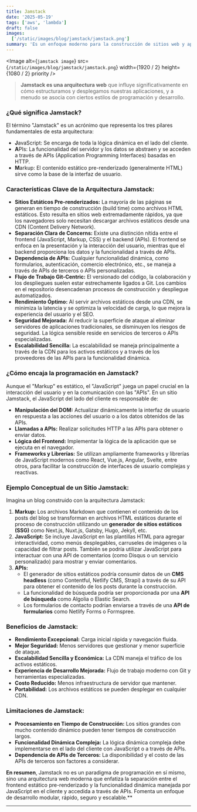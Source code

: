 ```yaml
---
title: Jamstack
date: '2025-05-19'
tags: ['aws', 'lambda']
draft: false
images:
  ['/static/images/blog/jamstack/jamstack.png']
summary: 'Es un enfoque moderno para la construcción de sitios web y aplicaciones que ha ganado mucha popularidad en los últimos años.'
---
```


<Image
  alt={`jamstack image`}
  src={`/static/images/blog/jamstack/jamstack.png`}
  width={1920 / 2}
  height={1080 / 2}
  priority
/>

>**Jamstack es una arquitectura web** que influye significativamente en cómo estructuramos y desplegamos nuestras aplicaciones, y a menudo se asocia con ciertos estilos de programación y desarrollo.

### **¿Qué significa Jamstack?**

El término "Jamstack" es un acrónimo que representa los tres pilares fundamentales de esta arquitectura:

- **J**avaScript: Se encarga de toda la lógica dinámica en el lado del cliente.
- **A**PIs: La funcionalidad del servidor y los datos se abstraen y se acceden a través de APIs (Application Programming Interfaces) basadas en HTTP.
- **M**arkup: El contenido estático pre-renderizado (generalmente HTML) sirve como la base de la interfaz de usuario.

### **Características Clave de la Arquitectura Jamstack:**

- **Sitios Estáticos Pre-renderizados:** La mayoría de las páginas se generan en tiempo de construcción (build time) como archivos HTML estáticos. Esto resulta en sitios web extremadamente rápidos, ya que los navegadores solo necesitan descargar archivos estáticos desde una CDN (Content Delivery Network).
- **Separación Clara de Concerns:** Existe una distinción nítida entre el frontend (JavaScript, Markup, CSS) y el backend (APIs). El frontend se enfoca en la presentación y la interacción del usuario, mientras que el backend proporciona los datos y la funcionalidad a través de APIs.
- **Dependencia de APIs:** Cualquier funcionalidad dinámica, como formularios, autenticación, comercio electrónico, etc., se maneja a través de APIs de terceros o APIs personalizadas.
- **Flujo de Trabajo Git-Centric:** El versionado del código, la colaboración y los despliegues suelen estar estrechamente ligados a Git. Los cambios en el repositorio desencadenan procesos de construcción y despliegue automatizados.
- **Rendimiento Óptimo:** Al servir archivos estáticos desde una CDN, se minimiza la latencia y se optimiza la velocidad de carga, lo que mejora la experiencia del usuario y el SEO.
- **Seguridad Mejorada:** Al reducir la superficie de ataque al eliminar servidores de aplicaciones tradicionales, se disminuyen los riesgos de seguridad. La lógica sensible reside en servicios de terceros o APIs especializadas.
- **Escalabilidad Sencilla:** La escalabilidad se maneja principalmente a través de la CDN para los activos estáticos y a través de los proveedores de las APIs para la funcionalidad dinámica.

### **¿Cómo encaja la programación en Jamstack?**

Aunque el "Markup" es estático, el "JavaScript" juega un papel crucial en la interacción del usuario y en la comunicación con las "APIs". En un sitio Jamstack, el JavaScript del lado del cliente es responsable de:

- **Manipulación del DOM:** Actualizar dinámicamente la interfaz de usuario en respuesta a las acciones del usuario o a los datos obtenidos de las APIs.
- **Llamadas a APIs:** Realizar solicitudes HTTP a las APIs para obtener o enviar datos.
- **Lógica del Frontend:** Implementar la lógica de la aplicación que se ejecuta en el navegador.
- **Frameworks y Librerías:** Se utilizan ampliamente frameworks y librerías de JavaScript modernos como React, Vue.js, Angular, Svelte, entre otros, para facilitar la construcción de interfaces de usuario complejas y reactivas.

### **Ejemplo Conceptual de un Sitio Jamstack:**

Imagina un blog construido con la arquitectura Jamstack:

1.  **Markup:** Los archivos Markdown que contienen el contenido de los posts del blog se transforman en archivos HTML estáticos durante el proceso de construcción utilizando un **generador de sitios estáticos (SSG)** como Next.js, Nuxt.js, Gatsby, Hugo, Jekyll, etc.
2.  **JavaScript:** Se incluye JavaScript en las plantillas HTML para agregar interactividad, como menús desplegables, carruseles de imágenes o la capacidad de filtrar posts. También se podría utilizar JavaScript para interactuar con una API de comentarios (como Disqus o un servicio personalizado) para mostrar y enviar comentarios.
3.  **APIs:**
    - El generador de sitios estáticos podría consumir datos de un **CMS headless** (como Contentful, Netlify CMS, Strapi) a través de su API para obtener el contenido de los posts durante la construcción.
    - La funcionalidad de búsqueda podría ser proporcionada por una **API de búsqueda** como Algolia o Elastic Search.
    - Los formularios de contacto podrían enviarse a través de una **API de formularios** como Netlify Forms o Formspree.

### **Beneficios de Jamstack:**

- **Rendimiento Excepcional:** Carga inicial rápida y navegación fluida.
- **Mejor Seguridad:** Menos servidores que gestionar y menor superficie de ataque.
- **Escalabilidad Sencilla y Económica:** La CDN maneja el tráfico de los activos estáticos.
- **Experiencia de Desarrollo Mejorada:** Flujo de trabajo moderno con Git y herramientas especializadas.
- **Costo Reducido:** Menos infraestructura de servidor que mantener.
- **Portabilidad:** Los archivos estáticos se pueden desplegar en cualquier CDN.

### **Limitaciones de Jamstack:**

- **Procesamiento en Tiempo de Construcción:** Los sitios grandes con mucho contenido dinámico pueden tener tiempos de construcción largos.
- **Funcionalidad Dinámica Compleja:** La lógica dinámica compleja debe implementarse en el lado del cliente con JavaScript o a través de APIs.
- **Dependencia de APIs de Terceros:** La disponibilidad y el costo de las APIs de terceros son factores a considerar.

**En resumen**, Jamstack no es un paradigma de programación en sí mismo, sino una arquitectura web moderna que enfatiza la separación entre el frontend estático pre-renderizado y la funcionalidad dinámica manejada por JavaScript en el cliente y accedida a través de APIs. Fomenta un enfoque de desarrollo modular, rápido, seguro y escalable.**

---